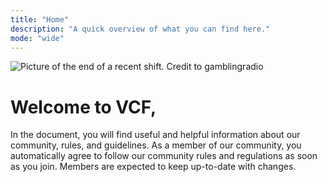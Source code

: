 ```yaml
---
title: "Home"
description: "A quick overview of what you can find here."
mode: "wide"
---
```


<img
  src="/images/image_2025-09-22_155546563.png"
  alt="Picture of the end of a recent shift. Credit to gamblingradio"
  className="mx-auto"
/>

# Welcome to VCF,

In the document, you will find useful and helpful information about our community, rules, and guidelines. As a member of our community, you automatically agree to follow our community rules and regulations as soon as you join. Members are expected to keep up-to-date with changes. 